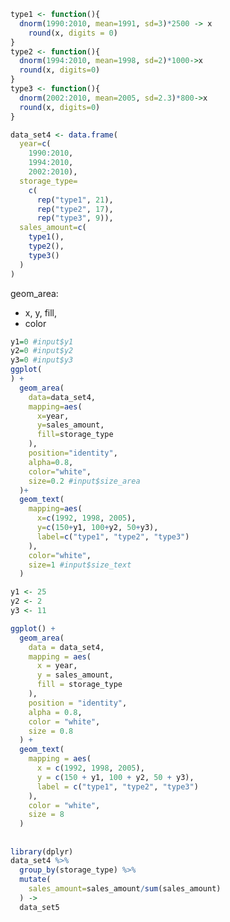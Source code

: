 
```r
type1 <- function(){
  dnorm(1990:2010, mean=1991, sd=3)*2500 -> x
    round(x, digits = 0)
}
type2 <- function(){
  dnorm(1994:2010, mean=1998, sd=2)*1000->x
  round(x, digits=0)
}
type3 <- function(){
  dnorm(2002:2010, mean=2005, sd=2.3)*800->x
  round(x, digits=0)
}

data_set4 <- data.frame(
  year=c(
    1990:2010,
    1994:2010,
    2002:2010),
  storage_type=
    c(
      rep("type1", 21),
      rep("type2", 17),
      rep("type3", 9)),
  sales_amount=c(
    type1(), 
    type2(),
    type3()
  )
)
```

geom_area:

  * x, y, fill,
  * color
  
```r
y1=0 #input$y1
y2=0 #input$y2
y3=0 #input$y3
ggplot(
) +
  geom_area(
    data=data_set4,
    mapping=aes(
      x=year,
      y=sales_amount,
      fill=storage_type
    ),
    position="identity",
    alpha=0.8,
    color="white",
    size=0.2 #input$size_area
  )+
  geom_text(
    mapping=aes(
      x=c(1992, 1998, 2005),
      y=c(150+y1, 100+y2, 50+y3),
      label=c("type1", "type2", "type3")
    ),
    color="white",
    size=1 #input$size_text
  )
```

```r
y1 <- 25
y2 <- 2
y3 <- 11

ggplot() +
  geom_area(
    data = data_set4,
    mapping = aes(
      x = year,
      y = sales_amount,
      fill = storage_type
    ),
    position = "identity",
    alpha = 0.8,
    color = "white",
    size = 0.8
  ) +
  geom_text(
    mapping = aes(
      x = c(1992, 1998, 2005),
      y = c(150 + y1, 100 + y2, 50 + y3),
      label = c("type1", "type2", "type3")
    ),
    color = "white",
    size = 8
  )
```

##

```r
library(dplyr)
data_set4 %>%
  group_by(storage_type) %>%
  mutate(
    sales_amount=sales_amount/sum(sales_amount)
  ) -> 
  data_set5
```

